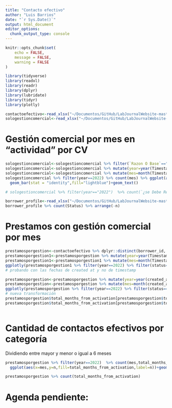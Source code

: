 ```yaml
---
title: "Contacto efectivo"
author: "Luis Barrios"
date: "`r Sys.Date()`"
output: html_document
editor_options: 
  chunk_output_type: console
---
```


```r
knitr::opts_chunk$set(
	echo = FALSE,
	message = FALSE,
	warning = FALSE
)
```

```r
library(tidyverse)
library(readxl)
library(readr)
library(dplyr)
library(lubridate)
library(tidyr)
library(plotly)


```

```r
contactoefectivo<-read_xlsx("~/Documentos/GitHub/LabJournalWebsite-master/docs/contactoefectivo1.xlsx")
sologestioncomercial<-read_xlsx("~/Documentos/GitHub/LabJournalWebsite-master/docs/sologestioncomercial.xlsx")

```

# Gestión comercial por mes en "actividad" por CV

```r
sologestioncomercial<-sologestioncomercial %>% filter(`Razon O Base`=="Actividad")
sologestioncomercial<-sologestioncomercial %>% mutate(year=year(Timestamp))
sologestioncomercial<-sologestioncomercial %>% mutate(mes=month(Timestamp))
sologestioncomercial %>% filter(year==2022) %>% count(mes) %>% ggplot(aes(x=mes,y=n/9,label=round(n/9)))+
  geom_bar(stat = "identity",fill="lightblue")+geom_text()

# sologestioncomercial %>% filter(year=="2022")  %>% count(`¿se Debe Reangedar Con El Consejero?`) %>% arrange(-n) 

borrower_profile<-read_xlsx("~/Documentos/GitHub/LabJournalWebsite-master/docs/borrower_profile.xlsx")
borrower_profile %>% count(Status) %>% arrange(-n)
```

# Prestamos con gestión comercial por mes

```r
prestamosporgestion<-contactoefectivo %>% dplyr::distinct(borrower_id,.keep_all = TRUE)
prestamosporgestion1<-prestamosporgestion %>% mutate(year=year(Timestamp))
prestamosporgestion1<-prestamosporgestion1 %>% mutate(mes=month(Timestamp))
ggplotly(prestamosporgestion1 %>% filter(year==2022) %>% filter(status=="Aprobado") %>% count(mes) %>% ggplot(aes(x=mes,y=n,label=n))+geom_bar(stat = "identity",fill="lightblue")+geom_text())+labs(x=)
# probando con las fechas de created at y no de timestamp

prestamosporgestion<-prestamosporgestion %>% mutate(year=year(created_at))
prestamosporgestion<-prestamosporgestion %>% mutate(mes=month(created_at))
ggplotly(prestamosporgestion %>% filter(year==2022) %>% filter(status=="Aprobado") %>% count(mes) %>% ggplot(aes(x=mes,y=n,label=n))+geom_bar(stat = "identity",fill="lightblue")+geom_text())
# nueva transformación
prestamosporgestion$total_months_from_activation[prestamosporgestion$total_months_from_activation>6]<-"Mayor 6 meses"
prestamosporgestion$total_months_from_activation[prestamosporgestion$total_months_from_activation<7]<-"Menor o igual 6 meses"



```

# Cantidad de contactos efectivos por categoría

Dividiendo entre mayor y menor o igual a 6 meses

```r
prestamosporgestion %>% filter(year==2022)  %>% count(mes,total_months_from_activation) %>% 
  ggplot(aes(x=mes,y=n,fill=total_months_from_activation,label=n))+geom_bar(stat = "identity",position = "dodge")+geom_text(position = position_dodge(width = .75))
```

```r
prestamosporgestion %>% count(total_months_from_activation)
```

# Agenda pendiente:
